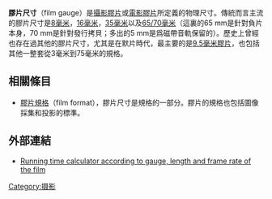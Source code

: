 {{多個問題|
{{expand|time=2015-09-09T04:27:10+00:00}}
{{refimprove|time=2015-09-09T04:27:10+00:00}}
{{no footnotes|time=2015-09-09T04:27:10+00:00}}
}}
'''膠片尺寸'''（film gauge）是[[攝影膠片|攝影膠片]]或[[電影膠片|電影膠片]]所定義的物理尺寸。傳統而言主流的膠片尺寸是[[8毫米膠片|8毫米]]，[[16毫米膠片|16毫米]]，[[35毫米膠片|35毫米]]以及[[70毫米膠片|65/70毫米]]（這裏的65 mm是針對負片本身，70 mm是針對發行拷貝；多出的5 mm是爲磁帶音軌保留的）。歷史上曾經也存在過其他的膠片尺寸，尤其是在默片時代，最主要的是[[9.5毫米膠片|9.5毫米膠片]]，也包括其他一整套從3毫米到75毫米的規格。

==相關條目==
*[[膠片規格|膠片規格]]（film format），膠片尺寸是規格的一部分。膠片的規格也包括圖像採集和投影的標準。

==外部連結==

*[https://web.archive.org/web/20110605092242/http://www.kodak.com/US/plugins/flash/en/motion/filmCalculator.swf Running time calculator according to gauge, length and frame rate of the film]

[[Category:摄影|Category:摄影]]